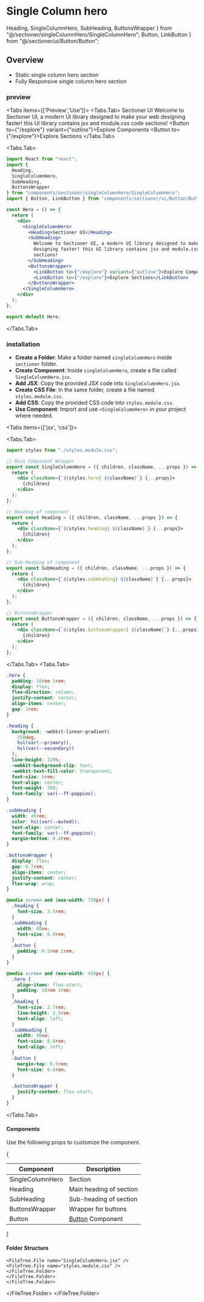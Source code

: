 # Single Column hero

  Heading,
  SingleColumnHero,
  SubHeading,
  ButtonsWrapper
} from "@/sectioner/singleColumnHero/SingleColumnHero";
  Button, LinkButton
} from "@/sectioner/ui/Button/Button";


## Overview 

- Static single column hero section
- Fully Responsive single column hero section

### preview



<Tabs items={['Preview','Use']}>
  <Tabs.Tab>
  <SectionWrapper>
      <SingleColumnHero>
        <Heading>Sectioner UI</Heading>
        <SubHeading>
          Welcome to Sectioner UI, a modern UI library designed to make your web
          designing faster! this UI library contains jsx and module.css code
          sections!
        </SubHeading>
        <ButtonsWrapper>
          <Button to={"/explore"} variant={"outline"}>Explore Components</Button>
          <Button to={"/explore"}>Explore Sections</Button>
        </ButtonsWrapper>
      </SingleColumnHero>
  </SectionWrapper>
  </Tabs.Tab>

  <Tabs.Tab>
  
```jsx showLineNumbers filename="App.jsx" copy {2-8,13-24}
import React from "react";
import {
  Heading,
  SingleColumnHero,
  SubHeading,
  ButtonsWrapper
} from "components/sectioner/singleColumnHero/SingleColumnHero";
import { Button, LinkButton } from "components/sectioner/ui/Button/Button";

const Hero = () => {
  return (
    <div>
      <SingleColumnHero>
        <Heading>Sectioner UI</Heading>
        <SubHeading>
          Welcome to Sectioner UI, a modern UI library designed to make your web
          designing faster! this UI library contains jsx and module.css code
          sections!
        </SubHeading>
        <ButtonsWrapper>
          <LinkButton to={"/explore"} variant={"outline"}>Explore Components</LinkButton>
          <LinkButton to={"/explore"}>Explore Sections</LinkButton>
        </ButtonsWrapper>
      </SingleColumnHero>
    </div>
  );
};

export default Hero;
```
  </Tabs.Tab>
  </Tabs>


### installation

- **Create a Folder**: Make a folder named `singleColumnHero` inside `sectioner` folder.
- **Create Component**: Inside `singleColumnHero`, create a file called `SingleColumnHero.jsx`.
- **Add JSX**: Copy the provided JSX code into `SingleColumnHero.jsx`.
- **Create CSS File**: In the same folder, create a file named `styles.module.css`.
- **Add CSS**: Copy the provided CSS code into `styles.module.css`.
- **Use Component**: Import and use `<SingleColumnHero>` in your project where needed.


<Tabs items={['jsx', 'css']}>
  
  <Tabs.Tab>

```jsx showLineNumbers filename="sectioner/singleColumnHero/SingleColumnHero.jsx" copy
import styles from "./styles.module.css";

// Main Component Wrapper
export const SingleColumnHero = ({ children, className, ...props }) => {
  return (
    <div className={`${styles.hero} ${className}`} {...props}>
      {children}
    </div>
  );
};

// Heading of component
export const Heading = ({ children, className, ...props }) => {
  return (
    <div className={`${styles.heading} ${className}`} {...props}>
      {children}
    </div>
  );
};

// Sub-Heading of component
export const SubHeading = ({ children, className, ...props }) => {
  return (
    <div className={`${styles.subHeading} ${className}`} {...props}>
      {children}
    </div>
  );
};

// ButtonsWrapper
export const ButtonsWrapper = ({ children, className, ...props }) => {
  return (
    <div className={`${styles.buttonsWrapper} ${className}`} {...props}>
      {children}
    </div>
  );
};
```

  </Tabs.Tab>
<Tabs.Tab>
```css showLineNumbers filename="sectioner/singleColumnHero/styles.module.css" copy
.hero {
  padding: 10rem 2rem;
  display: flex;
  flex-direction: column;
  justify-content: center;
  align-items: center;
  gap: 1rem;
}

.heading {
  background: -webkit-linear-gradient(
    250deg,
    hsl(var(--primary)),
    hsl(var(--secondary))
  );
  line-height: 120%;
  -webkit-background-clip: text;
  -webkit-text-fill-color: transparent;
  font-size: 5rem;
  text-align: center;
  font-weight: 700;
  font-family: var(--ff-poppins);
}

.subHeading {
  width: 45rem;
  color: hsl(var(--muted));
  text-align: center;
  font-family: var(--ff-poppins);
  margin-bottom: 0.4rem;
}

.buttonsWrapper {
  display: flex;
  gap: 0.7rem;
  align-items: center;
  justify-content: center;
  flex-wrap: wrap;
}

@media screen and (max-width: 750px) {
  .heading {
    font-size: 3.5rem;
  }
  .subHeading {
    width: 80vw;
    font-size: 0.9rem;
  }
  .button {
    padding: 0.5rem 2rem;
  }
}

@media screen and (max-width: 450px) {
  .hero {
    align-items: flex-start;
    padding: 10rem 1rem;
  }
  .heading {
    font-size: 2.7rem;
    line-height: 3.5rem;
    text-align: left;
  }
  .subHeading {
    width: 90vw;
    font-size: 0.8rem;
    text-align: left;
  }
  .button {
    margin-top: 0.5rem;
    font-size: 0.8rem;
  }

  .buttonsWrapper {
    justify-content: flex-start;
  }
}
```
  </Tabs.Tab>
</Tabs>

#### Components

Use the following props to customize the component.

{<table className="nx-mt-6 nx-p-0 first:nx-mt-0">
  <thead>
    <tr>
      <th align="center">Component</th>
      <th align="center">Description</th>
    </tr>
  </thead>
  <tbody>
  <tr>
      <td>SingleColumnHero</td>
      <td>Section</td>
    </tr>
  <tr>
      <td>Heading</td>
      <td>Main heading of section</td>
    </tr>
    <tr>
      <td>SubHeading</td>
      <td>Sub-heading of section</td>
    </tr>
    <tr>
      <td>ButtonsWrapper</td>
      <td>Wrapper for buttons</td>
    </tr>
    <tr>
      <td>Button</td>
      <td> <a href="/docs/components/button">Button</a> Component</td>
    </tr>
  </tbody>
</table>
}

#### Folder Structure

 
<FileTree>
  <FileTree.Folder name="your-project" defaultOpen>
  <FileTree.Folder name="src" defaultOpen>
    <FileTree.Folder name="components" defaultOpen>
    <FileTree.Folder name="sectioner" defaultOpen>
      <FileTree.Folder name="singleColumnHero" defaultOpen>
        
    <FileTree.File name="SingleColumnHero.jsx" />
    <FileTree.File name="styles.module.css" />
    </FileTree.Folder>  
    </FileTree.Folder>
    </FileTree.Folder>
    
    
  </FileTree.Folder>
  </FileTree.Folder>
</FileTree>
